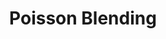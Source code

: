 ---
title: 'Poisson Blending'
description: 'Poisson Image Blending'
published: '2024-03-17'
team: 1
builtW:
  - matlab
github: 'https://github.com/andreihar/poisson-blending'
---